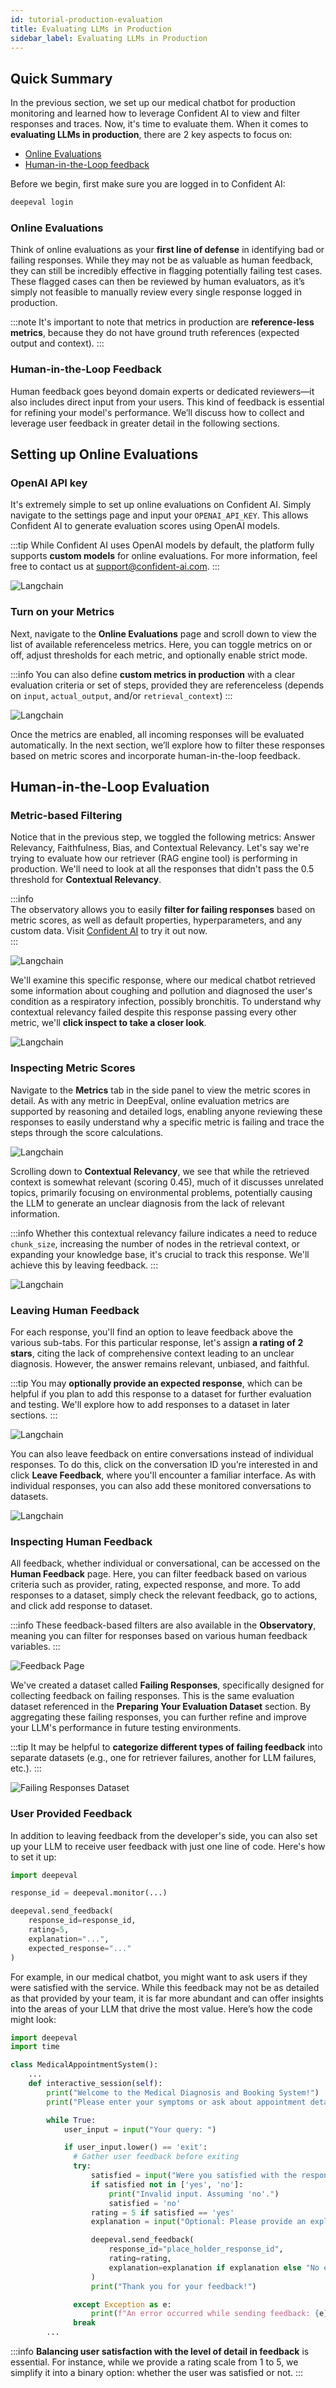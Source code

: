 ```yaml
---
id: tutorial-production-evaluation
title: Evaluating LLMs in Production
sidebar_label: Evaluating LLMs in Production
---
```

## Quick Summary

In the previous section, we set up our medical chatbot for production monitoring and learned how to leverage Confident AI to view and filter responses and traces. Now, it's time to evaluate them. When it comes to **evaluating LLMs in production**, there are 2 key aspects to focus on:

- [Online Evaluations](confident-ai-llm-monitoring-evaluations)
- [Human-in-the-Loop feedback](confident-ai-human-feedback)

Before we begin, first make sure you are logged in to Confident AI:

```python
deepeval login
```

### Online Evaluations
Think of online evaluations as your **first line of defense** in identifying bad or failing responses. While they may not be as valuable as human feedback, they can still be incredibly effective in flagging potentially failing test cases. These flagged cases can then be reviewed by human evaluators, as it’s simply not feasible to manually review every single response logged in production.

:::note
It's important to note that metrics in production are **reference-less metrics**, because they do not have ground truth references (expected output and context).
:::

### Human-in-the-Loop Feedback
Human feedback goes beyond domain experts or dedicated reviewers—it also includes direct input from your users. This kind of feedback is essential for refining your model's performance. We’ll discuss how to collect and leverage user feedback in greater detail in the following sections.

## Setting up Online Evaluations

### OpenAI API key

It's extremely simple to set up online evaluations on Confident AI. Simply navigate to the settings page and input your `OPENAI_API_KEY`. This allows Confident AI to generate evaluation scores using OpenAI models.

:::tip
While Confident AI uses OpenAI models by default, the platform fully supports **custom models** for online evaluations. For more information, feel free to contact us at support@confident-ai.com.
:::

<div
  style={{
    display: "flex",
    alignItems: "center",
    justifyContent: "center",
  }}
>
  <img
    src="https://confident-bucket.s3.us-east-1.amazonaws.com/tutorial_production_eval_01.svg"
    alt="Langchain"
    style={{
      marginTop: "0px",
      marginBottom: "20px",
      height: "auto",
      maxHeight: "800px",
      borderBottomLeftRadius: "0px",
      borderBottomRightRadius: "0px",
    }}
  />
</div>

### Turn on your Metrics

Next, navigate to the **Online Evaluations** page and scroll down to view the list of available referenceless metrics. Here, you can toggle metrics on or off, adjust thresholds for each metric, and optionally enable strict mode.

:::info
You can also define **custom metrics in production** with a clear evaluation criteria or set of steps, provided they are referenceless (depends on `input`, `actual_output`, and/or `retrieval_context`)
:::

<div
  style={{
    display: "flex",
    alignItems: "center",
    justifyContent: "center",
  }}
>
  <img
    src="https://confident-bucket.s3.amazonaws.com/tutorial_production_eval_02.png"
    alt="Langchain"
    style={{
      marginTop: "0px",
      marginBottom: "20px",
      height: "auto",
      maxHeight: "800px",
      borderBottomLeftRadius: "0px",
      borderBottomRightRadius: "0px",
    }}
  />
</div>

Once the metrics are enabled, all incoming responses will be evaluated automatically. In the next section, we’ll explore how to filter these responses based on metric scores and incorporate human-in-the-loop feedback.


## Human-in-the-Loop Evaluation

### Metric-based Filtering

Notice that in the previous step, we toggled the following metrics: Answer Relevancy, Faithfulness, Bias, and Contextual Relevancy. Let's say we're trying to evaluate how our retriever (RAG engine tool) is performing in production. We'll need to look at all the responses that didn't pass the 0.5 threshold for **Contextual Relevancy**.

:::info  
The observatory allows you to easily **filter for failing responses** based on metric scores, as well as default properties, hyperparameters, and any custom data. Visit [Confident AI](https://app.confident-ai.com/) to try it out now.  
:::

<div
  style={{
    display: "flex",
    alignItems: "center",
    justifyContent: "center",
  }}
>
  <img
    src="https://confident-bucket.s3.amazonaws.com/tutorial_production_eval_03.svg"
    alt="Langchain"
    style={{
      marginTop: "0px",
      marginBottom: "20px",
      height: "auto",
      maxHeight: "800px",
      borderBottomLeftRadius: "0px",
      borderBottomRightRadius: "0px",
    }}
  />
</div>

We'll examine this specific response, where our medical chatbot retrieved some information about coughing and pollution and diagnosed the user's condition as a respiratory infection, possibly bronchitis. To understand why contextual relevancy failed despite this response passing every other metric, we'll **click inspect to take a closer look**.

<div
  style={{
    display: "flex",
    alignItems: "center",
    justifyContent: "center",
  }}
>
  <img
    src="https://confident-bucket.s3.amazonaws.com/tutorial_production_eval_04.svg"
    alt="Langchain"
    style={{
      marginTop: "0px",
      marginBottom: "20px",
      height: "auto",
      maxHeight: "800px",
      borderBottomLeftRadius: "0px",
      borderBottomRightRadius: "0px",
    }}
  />
</div>

### Inspecting Metric Scores

Navigate to the **Metrics** tab in the side panel to view the metric scores in detail. As with any metric in DeepEval, online evaluation metrics are supported by reasoning and detailed logs, enabling anyone reviewing these responses to easily understand why a specific metric is failing and trace the steps through the score calculations.

<div
  style={{
    display: "flex",
    alignItems: "center",
    justifyContent: "center",
  }}
>
  <img
    src="https://confident-bucket.s3.amazonaws.com/tutorial_production_eval_05.svg"
    alt="Langchain"
    style={{
      marginTop: "0px",
      marginBottom: "20px",
      height: "auto",
      maxHeight: "800px",
      borderBottomLeftRadius: "0px",
      borderBottomRightRadius: "0px",
    }}
  />
</div>

Scrolling down to **Contextual Relevancy**, we see that while the retrieved context is somewhat relevant (scoring 0.45), much of it discusses unrelated topics, primarily focusing on environmental problems, potentially causing the LLM to generate an unclear diagnosis from the lack of relevant information. 

:::info
Whether this contextual relevancy failure indicates a need to reduce `chunk_size`, increasing the number of nodes in the retrieval context, or expanding your knowledge base, it's crucial to track this response. We'll achieve this by leaving feedback.
:::

<div
  style={{
    display: "flex",
    alignItems: "center",
    justifyContent: "center",
  }}
>
  <img
    src="https://confident-bucket.s3.amazonaws.com/tutorial_production_eval_06.svg"
    alt="Langchain"
    style={{
      marginTop: "0px",
      marginBottom: "20px",
      height: "auto",
      maxHeight: "800px",
      borderBottomLeftRadius: "0px",
      borderBottomRightRadius: "0px",
    }}
  />
</div>

### Leaving Human Feedback

For each response, you'll find an option to leave feedback above the various sub-tabs. For this particular response, let's assign **a rating of 2 stars**, citing the lack of comprehensive context leading to an unclear diagnosis. However, the answer remains relevant, unbiased, and faithful.

:::tip
You may **optionally provide an expected response**, which can be helpful if you plan to add this response to a dataset for further evaluation and testing. We'll explore how to add responses to a dataset in later sections.
:::

<div
  style={{
    display: "flex",
    alignItems: "center",
    justifyContent: "center",
  }}
>
  <img
    src="https://confident-bucket.s3.amazonaws.com/tutorial_production_eval_07.svg"
    alt="Langchain"
    style={{
      marginTop: "0px",
      marginBottom: "20px",
      height: "auto",
      maxHeight: "800px",
      borderBottomLeftRadius: "0px",
      borderBottomRightRadius: "0px",
    }}
  />
</div>

You can also leave feedback on entire conversations instead of individual responses. To do this, click on the conversation ID you’re interested in and click **Leave Feedback**, where you'll encounter a familiar interface. As with individual responses, you can also add these monitored conversations to datasets.

<div
  style={{
    display: "flex",
    alignItems: "center",
    justifyContent: "center",
  }}
>
  <img
    src="https://confident-bucket.s3.amazonaws.com/tutorial_production_eval_075.svg"
    alt="Langchain"
    style={{
      marginTop: "0px",
      marginBottom: "20px",
      height: "auto",
      maxHeight: "800px",
      borderBottomLeftRadius: "0px",
      borderBottomRightRadius: "0px",
    }}
  />
</div>

### Inspecting Human Feedback

All feedback, whether individual or conversational, can be accessed on the **Human Feedback** page. Here, you can filter feedback based on various criteria such as provider, rating, expected response, and more. To add responses to a dataset, simply check the relevant feedback, go to actions, and click add response to dataset.

:::info
These feedback-based filters are also available in the **Observatory**, meaning you can filter for responses based on various human feedback variables.
:::

<div
  style={{
    display: "flex",
    alignItems: "center",
    justifyContent: "center",
  }}
>
  <img
    src="https://confident-bucket.s3.amazonaws.com/tutorial_production_eval_08.svg"
    alt="Feedback Page"
    style={{
      marginTop: "0px",
      marginBottom: "20px",
      height: "auto",
      maxHeight: "800px",
      borderBottomLeftRadius: "0px",
      borderBottomRightRadius: "0px",
    }}
  />
</div>

We've created a dataset called **Failing Responses**, specifically designed for collecting feedback on failing responses. This is the same evaluation dataset referenced in the **Preparing Your Evaluation Dataset** section. By aggregating these failing responses, you can further refine and improve your LLM's performance in future testing environments.

:::tip
It may be helpful to **categorize different types of failing feedback** into separate datasets (e.g., one for retriever failures, another for LLM failures, etc.).
:::

<div
  style={{
    display: "flex",
    alignItems: "center",
    justifyContent: "center",
  }}
>
  <img
    src="https://confident-bucket.s3.amazonaws.com/tutorial_production_eval_09.svg"
    alt="Failing Responses Dataset"
    style={{
      marginTop: "0px",
      marginBottom: "20px",
      height: "auto",
      maxHeight: "800px",
      borderBottomLeftRadius: "0px",
      borderBottomRightRadius: "0px",
    }}
  />
</div>


### User Provided Feedback

In addition to leaving feedback from the developer's side, you can also set up your LLM to receive user feedback with just one line of code. Here's how to set it up:

```python
import deepeval

response_id = deepeval.monitor(...)

deepeval.send_feedback(
    response_id=response_id,
    rating=5,
    explanation="...",
    expected_response="..."
)
```

For example, in our medical chatbot, you might want to ask users if they were satisfied with the service. While this feedback may not be as detailed as that provided by your team, it is far more abundant and can offer insights into the areas of your LLM that drive the most value. Here’s how the code might look:

```python
import deepeval
import time

class MedicalAppointmentSystem():
    ...
    def interactive_session(self):
        print("Welcome to the Medical Diagnosis and Booking System!")
        print("Please enter your symptoms or ask about appointment details.")

        while True:
            user_input = input("Your query: ")

            if user_input.lower() == 'exit':
              # Gather user feedback before exiting
              try:
                  satisfied = input("Were you satisfied with the response? (yes/no): ").strip().lower()
                  if satisfied not in ['yes', 'no']:
                      print("Invalid input. Assuming 'no'.")
                      satisfied = 'no'
                  rating = 5 if satisfied == 'yes'
                  explanation = input("Optional: Please provide an explanation (or press Enter to skip): ").strip()

                  deepeval.send_feedback(
                      response_id="place_holder_response_id",
                      rating=rating,
                      explanation=explanation if explanation else "No explanation provided.",
                  )
                  print("Thank you for your feedback!")

              except Exception as e:
                  print(f"An error occurred while sending feedback: {e}")
              break
        ...
```

:::info
**Balancing user satisfaction with the level of detail in feedback** is essential. For instance, while we provide a rating scale from 1 to 5, we simplify it into a binary option: whether the user was satisfied or not.
:::
